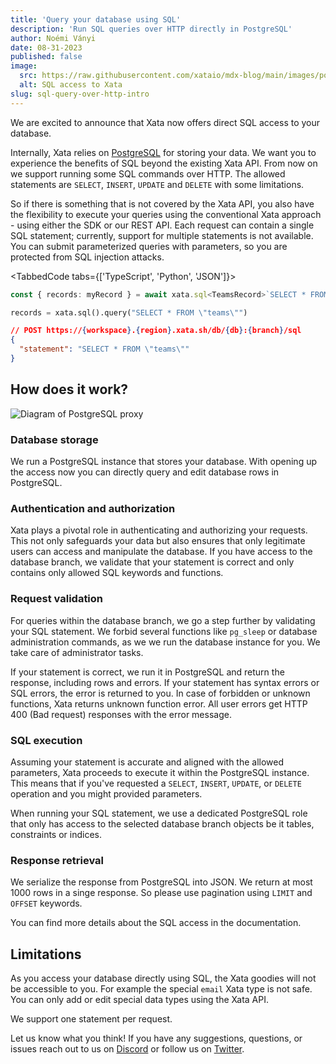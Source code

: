 ```yaml
---
title: 'Query your database using SQL'
description: 'Run SQL queries over HTTP directly in PostgreSQL'
author: Noémi Ványi
date: 08-31-2023
published: false
image:
  src: https://raw.githubusercontent.com/xataio/mdx-blog/main/images/postgres-full-text-search.png
  alt: SQL access to Xata
slug: sql-query-over-http-intro
---
```


We are excited to announce that Xata now offers direct SQL access to
your database.

Internally, Xata relies on [PostgreSQL](/docs/concepts/how-it-works)
for storing your data. We want you to experience the benefits of SQL
beyond the existing Xata API. From now on we support running some SQL
commands over HTTP. The allowed statements are `SELECT`, `INSERT`,
`UPDATE` and `DELETE` with some limitations.

So if there is something that is not covered by the Xata API, you also
have the flexibility to execute your queries using the conventional
Xata approach - using either the SDK or our REST API. Each request can
contain a single SQL statement; currently, support for multiple
statements is not available. You can submit parameterized queries with
parameters, so you are protected from SQL injection attacks.

<TabbedCode tabs={['TypeScript', 'Python', 'JSON']}>

```ts
const { records: myRecord } = await xata.sql<TeamsRecord>`SELECT * FROM teams`;
```

```python
records = xata.sql().query("SELECT * FROM \"teams\"")
```

```json
// POST https://{workspace}.{region}.xata.sh/db/{db}:{branch}/sql
{
  "statement": "SELECT * FROM \"teams\""
}
```

</TabbedCode>

## How does it work?

![Diagram of PostgreSQL proxy](images/sql-intro.png)

### Database storage

We run a PostgreSQL instance that stores your database. With opening
up the access now you can directly query and edit database rows in
PostgreSQL.

### Authentication and authorization

Xata plays a pivotal role in authenticating and authorizing your
requests. This not only safeguards your data but also ensures that
only legitimate users can access and manipulate the database. If you
have access to the database branch, we validate that your statement is
correct and only contains only allowed SQL keywords and functions.

### Request validation

For queries within the database branch, we go a step further by
validating your SQL statement. We forbid several functions like
`pg_sleep` or database administration commands, as we we run the
database instance for you. We take care of administrator tasks.

If your statement is correct, we run it in PostgreSQL and return the
response, including rows and errors. If your statement has syntax
errors or SQL errors, the error is returned to you. In case of
forbidden or unknown functions, Xata returns unknown function
error. All user errors get HTTP 400 (Bad request) responses with
the error message.

### SQL execution

Assuming your statement is accurate and aligned with the allowed
parameters, Xata proceeds to execute it within the PostgreSQL
instance. This means that if you've requested a `SELECT`, `INSERT`,
`UPDATE`, or `DELETE` operation and you might provided parameters.

When running your SQL statement, we use a dedicated PostgreSQL role
that only has access to the selected database branch objects be it
tables, constraints or indices.

### Response retrieval

We serialize the response from PostgreSQL into JSON. We return at most
1000 rows in a singe response. So please use pagination using `LIMIT`
and `OFFSET` keywords.

You can find more details about the SQL access in the documentation.

## Limitations

As you access your database directly using SQL, the Xata goodies will not
be accessible to you. For example the special `email` Xata type is not safe.
You can only add or edit special data types using the Xata API.

We support one statement per request.

Let us know what you think! If you have any suggestions, questions, or
issues reach out to us on [Discord](https://xata.io/discord) or follow
us on [Twitter](https://twitter.com/xata).
